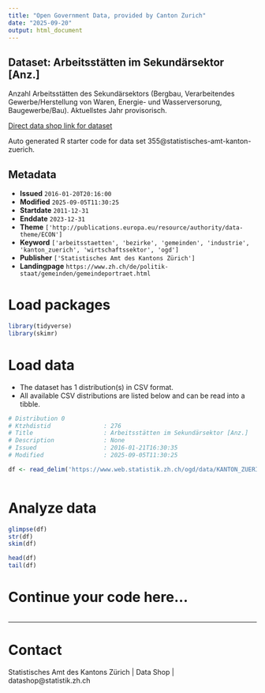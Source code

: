 ```yaml
---
title: "Open Government Data, provided by Canton Zurich"
date: "2025-09-20"
output: html_document
---
```


## Dataset: Arbeitsstätten im Sekundärsektor [Anz.]

Anzahl Arbeitsstätten des Sekundärsektors (Bergbau, Verarbeitendes Gewerbe/Herstellung von Waren, Energie- und Wasserversorung, Baugewerbe/Bau). Aktuellstes Jahr provisorisch.

[Direct data shop link for dataset](https://www.zh.ch/de/politik-staat/statistik-daten/datenkatalog.html#/datasets/355@statistisches-amt-kanton-zuerich)

Auto generated R starter code for data set 355@statistisches-amt-kanton-zuerich.

## Metadata

- **Issued** `2016-01-20T20:16:00`
- **Modified** `2025-09-05T11:30:25`
- **Startdate** `2011-12-31`
- **Enddate** `2023-12-31`
- **Theme** `['http://publications.europa.eu/resource/authority/data-theme/ECON']`
- **Keyword** `['arbeitsstaetten', 'bezirke', 'gemeinden', 'industrie', 'kanton_zuerich', 'wirtschaftssektor', 'ogd']`
- **Publisher** `['Statistisches Amt des Kantons Zürich']`
- **Landingpage** `https://www.zh.ch/de/politik-staat/gemeinden/gemeindeportraet.html`


# Load packages

```r

library(tidyverse)
library(skimr)

```

# Load data

-   The dataset has 1 distribution(s) in CSV format.
-   All available CSV distributions are listed below and can be read into a tibble.

```r

# Distribution 0
# Ktzhdistid               : 276
# Title                    : Arbeitsstätten im Sekundärsektor [Anz.]
# Description              : None
# Issued                   : 2016-01-21T16:30:35
# Modified                 : 2025-09-05T11:30:25

df <- read_delim('https://www.web.statistik.zh.ch/ogd/data/KANTON_ZUERICH_582.csv')



```

# Analyze data

```r

glimpse(df)
str(df)
skim(df)

head(df)
tail(df)

```

# Continue your code here...

```r

```

------------------------------------------------------------------------

# Contact

Statistisches Amt des Kantons Zürich | Data Shop | datashop@statistik.zh.ch
